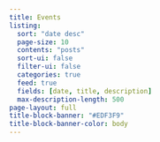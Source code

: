 ```yaml
---
title: Events
listing:
  sort: "date desc"
  page-size: 10
  contents: "posts"
  sort-ui: false
  filter-ui: false
  categories: true
  feed: true
  fields: [date, title, description]
  max-description-length: 500
page-layout: full
title-block-banner: "#EDF3F9"
title-block-banner-color: body
---
```

